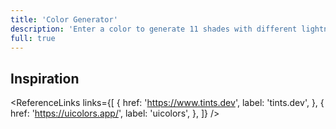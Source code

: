 ```yaml
---
title: 'Color Generator'
description: 'Enter a color to generate 11 shades with different lightness levels, similar to Tailwind CSS color scales.'
full: true
---
```


## Inspiration


<ReferenceLinks
  links={[
    {
      href: 'https://www.tints.dev',
      label: 'tints.dev',
    },
    {
      href: 'https://uicolors.app/',
      label: 'uicolors',
    },
  ]}
/>

<ColorGenerator />
